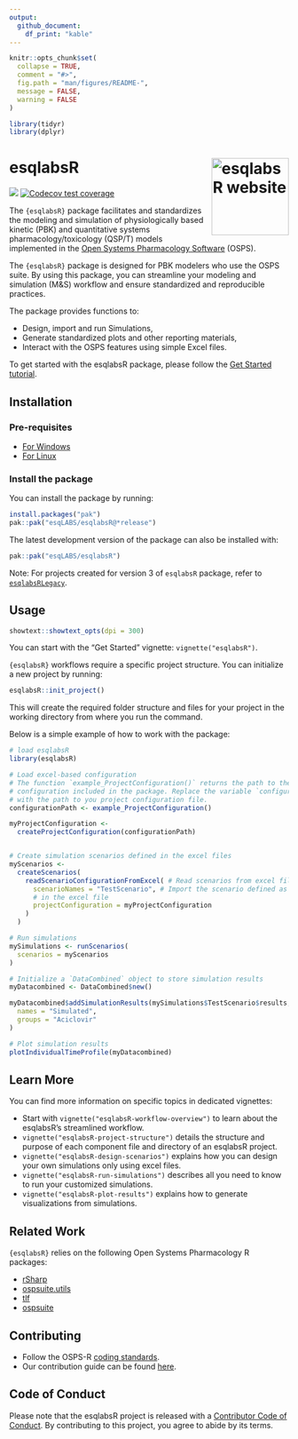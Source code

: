 ```yaml
---
output: 
  github_document:
    df_print: "kable"
---
```


<!-- README.md is generated from README.Rmd. Please edit that file -->

```r
knitr::opts_chunk$set(
  collapse = TRUE,
  comment = "#>",
  fig.path = "man/figures/README-",
  message = FALSE,
  warning = FALSE
)

library(tidyr)
library(dplyr)
```

# esqlabsR <a href="https://esqlabs.github.io/esqlabsR/"><img src="man/figures/logo.png" align="right" height="139" alt="esqlabsR website" /></a>

<!-- badges: start -->
[![](https://img.shields.io/github/actions/workflow/status/esqlabs/esqlabsR/main-workflow.yaml?branch=main&label=Build
)](https://github.com/esqlabs/esqlabsR/actions/workflows/main-workflow.yaml)
[![Codecov test coverage](https://codecov.io/gh/esqlabs/esqlabsR/branch/main/graph/badge.svg)](https://app.codecov.io/gh/esqlabs/esqlabsR?branch=main)
<!-- badges: end -->


The `{esqlabsR}` package facilitates and standardizes the modeling and simulation of physiologically based kinetic (PBK) and quantitative systems pharmacology/toxicology (QSP/T) models implemented in the [Open Systems Pharmacology Software](https://www.open-systems-pharmacology.org/) (OSPS).  

The `{esqlabsR}` package is designed for PBK modelers who use the OSPS suite. By using this package, you can streamline your modeling and simulation (M&S) workflow and ensure standardized and reproducible practices.

The package provides functions to:

  - Design, import and run Simulations,
  - Generate standardized plots and other reporting materials,
  - Interact with the OSPS features using simple Excel files.


To get started with the esqlabsR package, please follow the [Get Started tutorial](articles/esqlabsR.html).


## Installation

### Pre-requisites

<!-- As `{esqlabsR}` relies indirectly on  `{rSharp}`, it requires its its external dependencies (Visual C++ Redistributable and .NET 8). Install them by following these instructions: -->

- [For
  Windows](https://github.com/Open-Systems-Pharmacology/rSharp?tab=readme-ov-file#prerequisites)
- [For
  Linux](https://github.com/Open-Systems-Pharmacology/rSharp?tab=readme-ov-file#ubuntu)

### Install the package

You can install the package by running:


```r
install.packages("pak")
pak::pak("esqLABS/esqlabsR@*release")
```

The latest development version of the package can also be installed with:

```r
pak::pak("esqLABS/esqlabsR")
```

Note: For projects created for version 3 of `esqlabsR` package, refer to [`esqlabsRLegacy`](https://github.com/esqLABS/esqlabsRLegacy).

## Usage

```r
showtext::showtext_opts(dpi = 300)
```

You can start with the "Get Started" vignette: `vignette("esqlabsR")`.

`{esqlabsR}` workflows require a specific project structure. You can initialize a new project by running:

```r
esqlabsR::init_project()
```

This will create the required folder structure and files for your project in the 
working directory from where you run the command.

Below is a simple example of how to work with the package:

```r
# load esqlabsR
library(esqlabsR)

# Load excel-based configuration
# The function `example_ProjectConfiguration()` returns the path to the example project
# configuration included in the package. Replace the variable `configurationPath` 
# with the path to you project configuration file.
configurationPath <- example_ProjectConfiguration()

myProjectConfiguration <-
  createProjectConfiguration(configurationPath)


# Create simulation scenarios defined in the excel files
myScenarios <-
  createScenarios(
    readScenarioConfigurationFromExcel( # Read scenarios from excel file
      scenarioNames = "TestScenario", # Import the scenario defined as "TestScenario"
      # in the excel file
      projectConfiguration = myProjectConfiguration
    )
  )

# Run simulations
mySimulations <- runScenarios(
  scenarios = myScenarios
)

# Initialize a `DataCombined` object to store simulation results
myDatacombined <- DataCombined$new()

myDatacombined$addSimulationResults(mySimulations$TestScenario$results,
  names = "Simulated",
  groups = "Aciclovir"
)

# Plot simulation results
plotIndividualTimeProfile(myDatacombined)
```

## Learn More

You can find more information on specific topics in dedicated vignettes:

  - Start with `vignette("esqlabsR-workflow-overview")` to learn about the esqlabsR's streamlined workflow.
  - `vignette("esqlabsR-project-structure")` details the structure and purpose of each component file and directory of an esqlabsR project.
  - `vignette("esqlabsR-design-scenarios")` explains how you can design your own simulations only using excel files.
  - `vignette("esqlabsR-run-simulations")` describes all you need to know to run your customized simulations.
  - `vignette("esqlabsR-plot-results")` explains how to generate visualizations from simulations.

## Related Work

`{esqlabsR}` relies on the following Open Systems Pharmacology R packages:
  
  - [rSharp](https://github.com/Open-Systems-Pharmacology/rSharp/)
  - [ospsuite.utils](https://github.com/Open-Systems-Pharmacology/OSPSuite.RUtils)
  - [tlf](https://github.com/Open-Systems-Pharmacology/TLF-Library)
  - [ospsuite](https://github.com/Open-Systems-Pharmacology/OSPSuite-R)


## Contributing

- Follow the OSPS-R [coding standards](https://dev.open-systems-pharmacology.org/r-development-resources/coding_standards_r).
- Our contribution guide can be found [here](https://dev.open-systems-pharmacology.org/r-development-resources/collaboration_guide).


## Code of Conduct

Please note that the esqlabsR project is released with a [Contributor Code of Conduct](https://contributor-covenant.org/version/2/0/CODE_OF_CONDUCT.html). By contributing to this project, you agree to abide by its terms.
